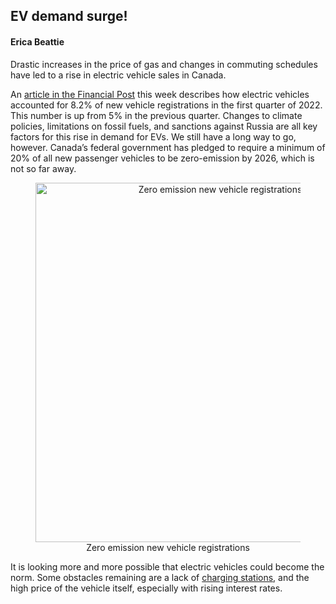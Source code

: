 ## EV demand surge!
#### Erica Beattie

Drastic increases in the price of gas and changes in commuting schedules have led to a rise in electric vehicle sales in Canada.

An [article in the Financial Post](https://financialpost.com/commodities/energy/electric-vehicles/im-just-trying-to-get-as-many-as-i-can-surging-gas-prices-stoke-demand-for-electric-cars) this week describes how electric vehicles accounted for 8.2% of new vehicle registrations in the first quarter of 2022. This number is up from 5% in the previous quarter. Changes to climate policies, limitations on fossil fuels, and sanctions against Russia are all key factors for this rise in demand for EVs. We still have a long way to go, however. Canada's federal government has pledged to require a minimum of 20% of all new passenger vehicles to be zero-emission by 2026, which is not so far away.

<center>
![Zero emission new vehicle registrations](https://smartcdn.gprod.postmedia.digital/financialpost/wp-content/uploads/2022/07/zero-emission-vehicles.jpeg?quality=90&strip=all&w=1128&type=webp){width=575}
</center>

It is looking more and more possible that electric vehicles could become the norm. Some obstacles remaining are a lack of [charging stations](https://www.roadto2035.ca/dashboard), and the high price of the vehicle itself, especially with rising interest rates.